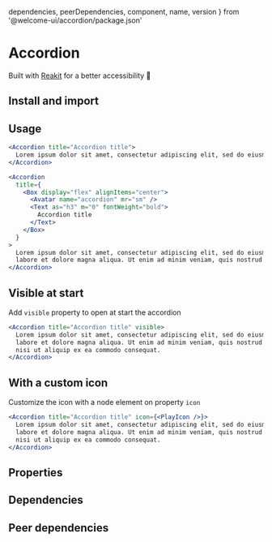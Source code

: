
  dependencies,
  peerDependencies,
  component,
  name,
  version
} from '@welcome-ui/accordion/package.json'

# Accordion

<tagversion version={version} name={name} component={component} />

Built with [Reakit](https://reakit.io/docs/disclosure/) for a better accessibility 🌈

## Install and import

<usage component={component} name={name} peerDependencies={peerDependencies} />

## Usage

```jsx
<Accordion title="Accordion title">
  Lorem ipsum dolor sit amet, consectetur adipiscing elit, sed do eiusmod tempor incididunt ut labore et dolore magna aliqua. Ut enim ad minim veniam, quis nostrud exercitation ullamco laboris nisi ut aliquip ex ea commodo consequat.
</Accordion>

<Accordion
  title={
    <Box display="flex" alignItems="center">
      <Avatar name="accordion" mr="sm" />
      <Text as="h3" m="0" fontWeight="bold">
        Accordion title
      </Text>
    </Box>
  }
>
  Lorem ipsum dolor sit amet, consectetur adipiscing elit, sed do eiusmod tempor incididunt ut
  labore et dolore magna aliqua. Ut enim ad minim veniam, quis nostrud exercitation ullamco laboris nisi ut aliquip ex ea commodo consequat.
</Accordion>
```

## Visible at start

Add `visible` property to open at start the accordion

```jsx
<Accordion title="Accordion title" visible>
  Lorem ipsum dolor sit amet, consectetur adipiscing elit, sed do eiusmod tempor incididunt ut
  labore et dolore magna aliqua. Ut enim ad minim veniam, quis nostrud exercitation ullamco laboris
  nisi ut aliquip ex ea commodo consequat.
</Accordion>
```

## With a custom icon

Customize the icon with a node element on property `icon`

```jsx
<Accordion title="Accordion title" icon={<PlayIcon />}>
  Lorem ipsum dolor sit amet, consectetur adipiscing elit, sed do eiusmod tempor incididunt ut
  labore et dolore magna aliqua. Ut enim ad minim veniam, quis nostrud exercitation ullamco laboris
  nisi ut aliquip ex ea commodo consequat.
</Accordion>
```

## Properties

<props propTypes={props.propTypes.Accordion} />

## Dependencies

<dependencies dependencies={dependencies} />

## Peer dependencies

<dependencies dependencies={peerDependencies} />
